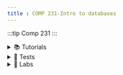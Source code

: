 ```yaml
---
title : COMP 231-Intro to databases
---
```

:::tip Comp 231
:::

<details>
<summary>📚 Tutorials</summary>

> - <AuthenticatedLink href="https://drive.google.com/file/d/1izoM8ZqBHopESUyRcnttNwrPnEb7HgDW/view?usp=drive_link" Icon={FaBook} title="Tutorial 4"/>
> - <AuthenticatedLink href="https://drive.google.com/file/d/1LgzQd0hToUTlqTWPESLnOQKKJRXZem20/view?usp=drive_link" Icon={FaBook} title="Tutorial 2"/>
</details>

<details>
<summary>📝 Tests</summary>

> - <AuthenticatedLink href="https://drive.google.com/file/d/1cYhnXRCYJe_MBzbe3rcGKAUTyEgtqAlh/view?usp=sharing" Icon={FaPencilAlt} title="Test 1 2022/23"/>
> - <AuthenticatedLink href="https://drive.google.com/file/d/1MaiEkfRGJX942cXZjVh9_nFklwdPUnzw/view?usp=sharing" Icon={FaPencilAlt} title="Test 1 2022"/>
> - <AuthenticatedLink href="https://drive.google.com/file/d/1lVcDURlqs7n82ew6rCKy2Mgjiw9mT7op/view?usp=drive_link" Icon={FaPencilAlt} title="Test 1 2021"/>
</details>

<details>
<summary>🧪 Labs</summary>

> - <AuthenticatedLink href="https://drive.google.com/file/d/1j0VPxEDcafV5K26H0qD7ESetggAePMQw/view?usp=drive_link" Icon={FaFlask} title="Lab 1"/>
</details>

